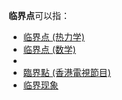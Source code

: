 '''临界点'''可以指：
* [[临界点_(热力学)|临界点 (热力学)]]
* [[临界点_(数学)|临界点 (数学)]]
* {{le|临界点 (集合论)|Critical point (set theory)}}
* [[臨界點_(香港電視節目)|臨界點 (香港電視節目)]]
* [[临界现象|临界现象]]

{{Disambiguation|cat=三字消歧義}}